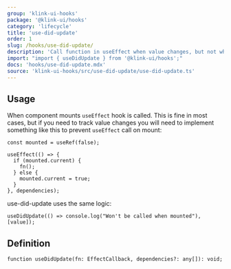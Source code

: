 ```yaml
---
group: 'klink-ui-hooks'
package: '@klink-ui/hooks'
category: 'lifecycle'
title: 'use-did-update'
order: 1
slug: /hooks/use-did-update/
description: 'Call function in useEffect when value changes, but not when component mounts'
import: "import { useDidUpdate } from '@klink-ui/hooks';"
docs: 'hooks/use-did-update.mdx'
source: 'klink-ui-hooks/src/use-did-update/use-did-update.ts'
---
```


## Usage

When component mounts `useEffect` hook is called.
This is fine in most cases, but if you need to track value changes
you will need to implement something like this to prevent `useEffect` call on mount:

```tsx
const mounted = useRef(false);

useEffect(() => {
  if (mounted.current) {
    fn();
  } else {
    mounted.current = true;
  }
}, dependencies);
```

use-did-update uses the same logic:

```tsx
useDidUpdate(() => console.log("Won't be called when mounted"), [value]);
```

## Definition

```tsx
function useDidUpdate(fn: EffectCallback, dependencies?: any[]): void;
```
